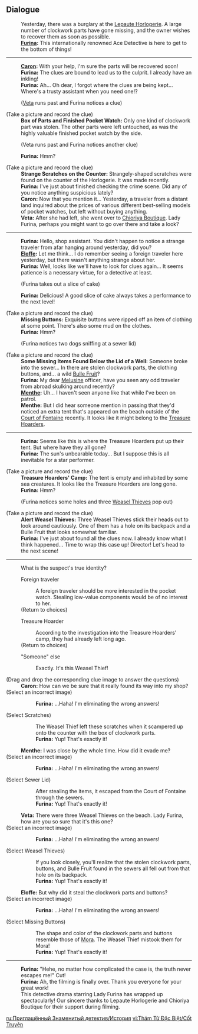 {{Event Tabs}}

==Dialogue==
{{Dialogue Start}}
:Yesterday, there was a burglary at the [[Lepaute Horlogerie]]. A large number of clockwork parts have gone missing, and the owner wishes to recover them as soon as possible.
:'''[[Furina]]:''' This internationally renowned Ace Detective is here to get to the bottom of things!
----
:'''[[Caron]]:''' With your help, I'm sure the parts will be recovered soon!
:'''Furina:''' The clues are bound to lead us to the culprit. I already have an inkling!
:'''Furina:''' Ah... Oh dear, I forgot where the clues are being kept... Where's a trusty assistant when you need one!?
:;([[Veta]] runs past and Furina notices a clue)

;(Take a picture and record the clue)
:'''Box of Parts and Finished Pocket Watch:''' Only one kind of clockwork part was stolen. The other parts were left untouched, as was the highly valuable finished pocket watch by the side.
:;(Veta runs past and Furina notices another clue)
:'''Furina:''' Hmm?

;(Take a picture and record the clue)
:'''Strange Scratches on the Counter:''' Strangely-shaped scratches were found on the counter of the Horlogerie. It was made recently.
:'''Furina:''' I've just about finished checking the crime scene. Did any of you notice anything suspicious lately?
:'''Caron:''' Now that you mention it... Yesterday, a traveler from a distant land inquired about the prices of various different best-selling models of pocket watches, but left without buying anything.
:'''Veta:''' After she had left, she went over to [[Chioriya Boutique]]. Lady Furina, perhaps you might want to go over there and take a look?
----
:'''Furina:''' Hello, shop assistant. You didn't happen to notice a strange traveler from afar hanging around yesterday, did you?
:'''[[Eloffe]]:''' Let me think... I do remember seeing a foreign traveler here yesterday, but there wasn't anything strange about her.
:'''Furina:''' Well, looks like we'll have to look for clues again... It seems patience is a necessary virtue, for a detective at least.
:;(Furina takes out a slice of cake)
:'''Furina:''' Delicious! A good slice of cake always takes a performance to the next level!

;(Take a picture and record the clue)
:'''Missing Buttons:''' Exquisite buttons were ripped off an item of clothing at some point. There's also some mud on the clothes.
:'''Furina:''' Hmm?
:;(Furina notices two dogs sniffing at a sewer lid)

;(Take a picture and record the clue)
:'''Some Missing Items Found Below the Lid of a Well:''' Someone broke into the sewer... In there are stolen clockwork parts, the clothing buttons, and... a wild [[Bulle Fruit]]?
:'''Furina:''' My dear [[Melusine]] officer, have you seen any odd traveler from abroad skulking around recently?
:'''[[Menthe]]:''' Uh... I haven't seen anyone like that while I've been on patrol.
:'''Menthe:''' But I did hear someone mention in passing that they'd noticed an extra tent that's appeared on the beach outside of the [[Court of Fontaine]] recently. It looks like it might belong to the [[Treasure Hoarders]].
----
:'''Furina:''' Seems like this is where the Treasure Hoarders put up their tent. But where have they all gone?
:'''Furina:''' The sun's unbearable today... But I suppose this is all inevitable for a star performer.

;(Take a picture and record the clue)
:'''Treasure Hoarders' Camp:''' The tent is empty and inhabited by some sea creatures. It looks like the Treasure Hoarders are long gone.
:'''Furina:''' Hmm?
:;(Furina notices some holes and three [[Weasel Thief|Weasel Thieves]] pop out)

;(Take a picture and record the clue)
:'''Alert Weasel Thieves:''' Three Weasel Thieves stick their heads out to look around cautiously. One of them has a hole on its backpack and a Bulle Fruit that looks somewhat familiar.
:'''Furina:''' I've just about found all the clues now. I already know what I think happened... Time to wrap this case up! Director! Let's head to the next scene!
----
:What is the suspect's true identity?
:{{DIcon}} Foreign traveler
::A foreign traveler should be more interested in the pocket watch. Stealing low-value components would be of no interest to her.
:;(Return to choices)
:{{DIcon}} Treasure Hoarder
::According to the investigation into the Treasure Hoarders' camp, they had already left long ago.
:;(Return to choices)
:{{DIcon}} "Someone" else
::Exactly. It's this Weasel Thief!

;(Drag and drop the corresponding clue image to answer the questions)
:'''Caron:''' How can we be sure that it really found its way into my shop?
;(Select an incorrect image)
::'''Furina:''' ...Haha! I'm eliminating the wrong answers!
;(Select Scratches)
::The Weasel Thief left these scratches when it scampered up onto the counter with the box of clockwork parts.
::'''Furina:''' Yup! That's exactly it!

:'''Menthe:''' I was close by the whole time. How did it evade me?
;(Select an incorrect image)
::'''Furina:''' ...Haha! I'm eliminating the wrong answers!
;(Select Sewer Lid)
::After stealing the items, it escaped from the Court of Fontaine through the sewers.
::'''Furina:''' Yup! That's exactly it!

:'''Veta:''' There were three Weasel Thieves on the beach. Lady Furina, how are you so sure that it's this one?
;(Select an incorrect image)
::'''Furina:''' ...Haha! I'm eliminating the wrong answers!
;(Select Weasel Thieves)
::If you look closely, you'll realize that the stolen clockwork parts, buttons, and Bulle Fruit found in the sewers all fell out from that hole on its backpack.
::'''Furina:''' Yup! That's exactly it!

:'''Eloffe:''' But why did it steal the clockwork parts and buttons?
;(Select an incorrect image)
::'''Furina:''' ...Haha! I'm eliminating the wrong answers!
;(Select Missing Buttons)
::The shape and color of the clockwork parts and buttons resemble those of [[Mora]]. The Weasel Thief mistook them for Mora!
::'''Furina:''' Yup! That's exactly it!
----
:'''Furina:''' "Hehe, no matter how complicated the case is, the truth never escapes me!" Cut!
:'''Furina:''' Ah, the filming is finally over. Thank you everyone for your great work!
:This detective drama starring Lady Furina has wrapped up spectacularly! Our sincere thanks to Lepaute Horlogerie and Chioriya Boutique for their support during filming.
{{Dialogue End}}

[[ru:Приглашённый Знаменитый детектив/История]]
[[vi:Thám Tử Đặc Biệt/Cốt Truyện]]